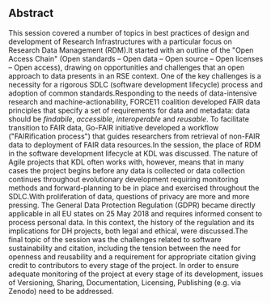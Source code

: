 ## Abstract

This session covered a number of topics in best practices of design and development of Research Infrastructures with a particular focus on Research Data Management (RDM).It started with an outline of the "Open Access Chain" (Open standards – Open data – Open source – Open licenses – Open access), drawing on opportunities and challenges that an open approach to data presents in an RSE context. One of the key challenges is a necessity for a rigorous SDLC (software development lifecycle) process and adoption of common standards.Responding to the needs of data-intensive research and machine-actionability, FORCE11 coalition developed FAIR data principles that specify a set of requirements for data and metadata: data should be *findabile*, *accessible*, *interoperable* and *reusable*. To facilitate transition to FAIR data, Go-FAIR initiative developed a workflow ("FAIRification process") that guides researchers from retrieval of non-FAIR data to deployment of FAIR data resources.In the session, the place of RDM in the software development lifecycle at KDL was discussed. The nature of Agile projects that KDL often works with, however, means that in many cases the project begins before any data is collected or data collection continues throughout evolutionary development requiring monitoring methods and forward-planning to be in place and exercised throughout the SDLC.With proliferation of data, questions of privacy are more and more pressing. The General Data Protection Regulation (GDPR) became directly applicable in all EU states on 25 May 2018 and requires informed consent to process personal data. In this context, the history of the regulation and its implications for DH projects, both legal and ethical, were discussed.The final topic of the session was the challenges related to software sustainability and citation, including the tension between the need for openness and reusability and a requirement for appropriate citation giving credit to contributors to every stage of the project. In order to ensure adequate monitoring of the project at every stage of its development, issues of Versioning, Sharing, Documentation, Licensing, Publishing (e.g. via Zenodo) need to be addressed.
